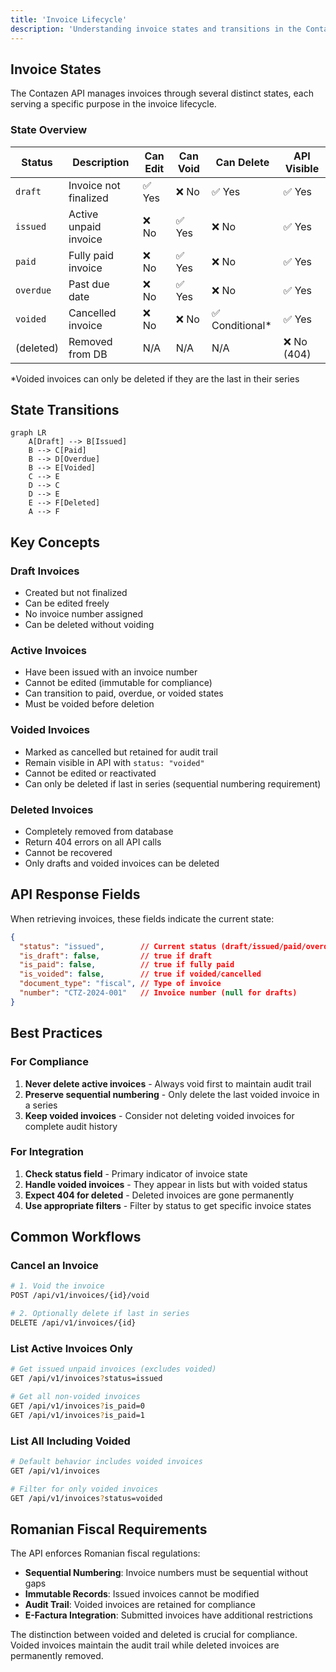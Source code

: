 ```yaml
---
title: 'Invoice Lifecycle'
description: 'Understanding invoice states and transitions in the Contazen API'
---
```


## Invoice States

The Contazen API manages invoices through several distinct states, each serving a specific purpose in the invoice lifecycle.

### State Overview

| Status | Description | Can Edit | Can Void | Can Delete | API Visible |
|--------|-------------|----------|----------|------------|-------------|
| `draft` | Invoice not finalized | ✅ Yes | ❌ No | ✅ Yes | ✅ Yes |
| `issued` | Active unpaid invoice | ❌ No | ✅ Yes | ❌ No | ✅ Yes |
| `paid` | Fully paid invoice | ❌ No | ✅ Yes | ❌ No | ✅ Yes |
| `overdue` | Past due date | ❌ No | ✅ Yes | ❌ No | ✅ Yes |
| `voided` | Cancelled invoice | ❌ No | ❌ No | ✅ Conditional* | ✅ Yes |
| (deleted) | Removed from DB | N/A | N/A | N/A | ❌ No (404) |

*Voided invoices can only be deleted if they are the last in their series

## State Transitions

```mermaid
graph LR
    A[Draft] --> B[Issued]
    B --> C[Paid]
    B --> D[Overdue]
    B --> E[Voided]
    C --> E
    D --> C
    D --> E
    E --> F[Deleted]
    A --> F
```

## Key Concepts

### Draft Invoices
- Created but not finalized
- Can be edited freely
- No invoice number assigned
- Can be deleted without voiding

### Active Invoices
- Have been issued with an invoice number
- Cannot be edited (immutable for compliance)
- Can transition to paid, overdue, or voided states
- Must be voided before deletion

### Voided Invoices
- Marked as cancelled but retained for audit trail
- Remain visible in API with `status: "voided"`
- Cannot be edited or reactivated
- Can only be deleted if last in series (sequential numbering requirement)

### Deleted Invoices
- Completely removed from database
- Return 404 errors on all API calls
- Cannot be recovered
- Only drafts and voided invoices can be deleted

## API Response Fields

When retrieving invoices, these fields indicate the current state:

```json
{
  "status": "issued",        // Current status (draft/issued/paid/overdue/voided)
  "is_draft": false,         // true if draft
  "is_paid": false,          // true if fully paid
  "is_voided": false,        // true if voided/cancelled
  "document_type": "fiscal", // Type of invoice
  "number": "CTZ-2024-001"   // Invoice number (null for drafts)
}
```

## Best Practices

### For Compliance
1. **Never delete active invoices** - Always void first to maintain audit trail
2. **Preserve sequential numbering** - Only delete the last voided invoice in a series
3. **Keep voided invoices** - Consider not deleting voided invoices for complete audit history

### For Integration
1. **Check status field** - Primary indicator of invoice state
2. **Handle voided invoices** - They appear in lists but with voided status
3. **Expect 404 for deleted** - Deleted invoices are gone permanently
4. **Use appropriate filters** - Filter by status to get specific invoice states

## Common Workflows

### Cancel an Invoice
```bash
# 1. Void the invoice
POST /api/v1/invoices/{id}/void

# 2. Optionally delete if last in series
DELETE /api/v1/invoices/{id}
```

### List Active Invoices Only
```bash
# Get issued unpaid invoices (excludes voided)
GET /api/v1/invoices?status=issued

# Get all non-voided invoices
GET /api/v1/invoices?is_paid=0
GET /api/v1/invoices?is_paid=1
```

### List All Including Voided
```bash
# Default behavior includes voided invoices
GET /api/v1/invoices

# Filter for only voided invoices
GET /api/v1/invoices?status=voided
```

## Romanian Fiscal Requirements

The API enforces Romanian fiscal regulations:

- **Sequential Numbering**: Invoice numbers must be sequential without gaps
- **Immutable Records**: Issued invoices cannot be modified
- **Audit Trail**: Voided invoices are retained for compliance
- **E-Factura Integration**: Submitted invoices have additional restrictions

<Note>
  The distinction between voided and deleted is crucial for compliance. Voided invoices maintain the audit trail while deleted invoices are permanently removed.
</Note>